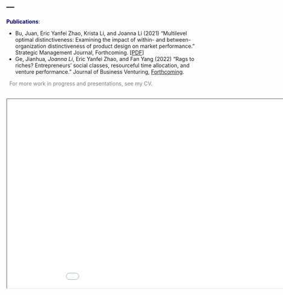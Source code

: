 ---
---

<link rel="stylesheet" href="style.css" type="text/css">


**<span style="color:navy">Publications<span>**:


  + Bu, Juan, Eric Yanfei Zhao, Krista Li, and Joanna Li (2021) "Multilevel optimal distinctiveness: Examining the impact of within- and between-organization distinctiveness of product design on market performance." Strategic Management Journal, Forthcoming. [[PDF](files/papers/Bu_et_al_2021.pdf)]<br>
  + Ge, Jianhua*, Joanna Li*, Eric Yanfei Zhao, and Fan Yang (2022) "Rags to riches? Entrepreneurs' social classes, resourceful time allocation, and venture performance." Journal of Business Venturing, [Forthcoming](https://www.sciencedirect.com/science/article/abs/pii/S088390262200060X).

&nbsp;
<span style="color:grey" >For more work in progress and presentations, see my CV.</span>

&nbsp;
<iframe width="1000" height="500" src="files/cv/Joanna_Li_CV_08042022.pdf"></iframe>